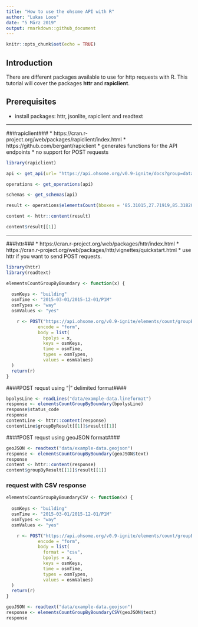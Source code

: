 ```yaml
---
title: "How to use the ohsome API with R"
author: "Lukas Loos"
date: "5 März 2019"
output: rmarkdown::github_document
---
```


```r
knitr::opts_chunk$set(echo = TRUE)
```

## Introduction 
There are different packages available to use for http requests with R. This tutorial will cover the packages **httr** and **rapiclient**.

## Prerequisites

  * install packages: httr, jsonlite, rapiclient and readtext 


---

###rapiclient###
  * https://cran.r-project.org/web/packages/rapiclient/index.html
  * https://github.com/bergant/rapiclient
  * generates functions for the API endpoints
  * no support for POST requests
  
```r
library(rapiclient)

api <- get_api(url= "https://api.ohsome.org/v0.9-ignite/docs?group=dataAggregation")

operations <- get_operations(api)

schemas <- get_schemas(api)

result <- operations$elementsCount(bboxes = '85.31015,27.71919,85.31828,27.72459', keys = 'building', values = 'yes', time = '2014-01-01/2017-01-01/P1Y', types = 'way')

content <- httr::content(result)

content$result[[1]]

```
---
###httr###
  * https://cran.r-project.org/web/packages/httr/index.html
  * https://cran.r-project.org/web/packages/httr/vignettes/quickstart.html
  * use httr if you want to send POST requests.


```r
library(httr)
library(readtext)
```

```r

elementsCountGroupByBoundary <- function(x) {
  
  osmKeys <- "building"
  osmTime <- "2015-03-01/2015-12-01/P1M"
  osmTypes <- "way"
  osmValues <- "yes"

    r <- POST("https://api.ohsome.org/v0.9-ignite/elements/count/groupBy/boundary", 
            encode = "form", 
            body = list(
              bpolys = x, 
              keys = osmKeys, 
              time = osmTime, 
              types = osmTypes,
              values = osmValues)
  )  
  return(r)
}
```

####POST requst using "|" delimited format####
```r
bpolysLine <- readLines("data/example-data.lineformat")
response <- elementsCountGroupByBoundary(bpolysLine)
response$status_code
response
contentLine <- httr::content(response)
contentLine$groupByResult[[1]]$result[[1]]
```



####POST requst using geoJSON format####
```r

geoJSON <- readtext("data/example-data.geojson")
response <- elementsCountGroupByBoundary(geoJSON$text)
response
content <- httr::content(response)
content$groupByResult[[1]]$result[[1]]
```
### request with CSV response###
```r
elementsCountGroupByBoundaryCSV <- function(x) {
  
  osmKeys <- "building"
  osmTime <- "2015-03-01/2015-12-01/P1M"
  osmTypes <- "way"
  osmValues <- "yes"

    r <- POST("https://api.ohsome.org/v0.9-ignite/elements/count/groupBy/boundary", 
            encode = "form", 
            body = list(
              format = "csv",
              bpolys = x, 
              keys = osmKeys, 
              time = osmTime, 
              types = osmTypes,
              values = osmValues)
  )  
  return(r)
}

geoJSON <- readtext("data/example-data.geojson")
response <- elementsCountGroupByBoundaryCSV(geoJSON$text)
response 
```





